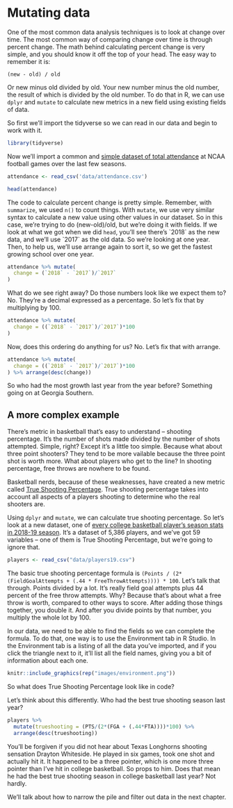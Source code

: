 # Mutating data

One of the most common data analysis techniques is to look at change over time. The most common way of comparing change over time is through percent change. The math behind calculating percent change is very simple, and you should know it off the top of your head. The easy way to remember it is:

`(new - old) / old` 

Or new minus old divided by old. Your new number minus the old number, the result of which is divided by the old number. To do that in R, we can use `dplyr` and `mutate` to calculate new metrics in a new field using existing fields of data. 

So first we'll import the tidyverse so we can read in our data and begin to work with it.

```r
library(tidyverse)
```

Now we'll import a common and [simple dataset of total attendance](https://unl.box.com/s/oajabnn5614s22jstgcd9ojxo2njn6jt) at NCAA football games over the last few seasons. 

```r
attendance <- read_csv('data/attendance.csv')

head(attendance)
```
The code to calculate percent change is pretty simple. Remember, with `summarize`, we used `n()` to count things. With `mutate`, we use very similar syntax to calculate a new value using other values in our dataset. So in this case, we're trying to do (new-old)/old, but we're doing it with fields. If we look at what we got when we did `head`, you'll see there's \`2018\` as the new data, and we'll use \`2017\` as the old data. So we're looking at one year. Then, to help us, we'll use arrange again to sort it, so we get the fastest growing school over one year. 

```r
attendance %>% mutate(
  change = (`2018` - `2017`)/`2017`
) 
```
What do we see right away? Do those numbers look like we expect them to? No. They're a decimal expressed as a percentage. So let's fix that by multiplying by 100. 

```r
attendance %>% mutate(
  change = ((`2018` - `2017`)/`2017`)*100
) 
```
Now, does this ordering do anything for us? No. Let's fix that with arrange. 

```r
attendance %>% mutate(
  change = ((`2018` - `2017`)/`2017`)*100
) %>% arrange(desc(change))
```

So who had the most growth last year from the year before? Something going on at Georgia Southern. 

## A more complex example

There's metric in basketball that's easy to understand -- shooting percentage. It's the number of shots made divided by the number of shots attempted. Simple, right? Except it's a little too simple. Because what about three point shooters? They tend to be more vailable because the three point shot is worth more. What about players who get to the line? In shooting percentage, free throws are nowhere to be found. 

Basketball nerds, because of these weaknesses, have created a new metric called [True Shooting Percentage](https://en.wikipedia.org/wiki/True_shooting_percentage). True shooting percentage takes into account all aspects of a players shooting to determine who the real shooters are. 

Using `dplyr` and `mutate`, we can calculate true shooting percentage. So let's look at a new dataset, one of [every college basketball player's season stats in 2018-19 season](https://unl.box.com/s/u99ualyzrrzucunr9edd3m4gvgvorez6). It's a dataset of 5,386 players, and we've got 59 variables -- one of them is True Shooting Percentage, but we're going to ignore that. 

```r
players <- read_csv("data/players19.csv")
```

The basic true shooting percentage formula is `(Points / (2*(FieldGoalAttempts + (.44 * FreeThrowAttempts)))) * 100`. Let's talk that through. Points divided by a lot. It's really field goal attempts plus 44 percent of the free throw attempts. Why? Because that's about what a free throw is worth, compared to other ways to score. After adding those things together, you double it. And after you divide points by that number, you multiply the whole lot by 100. 

In our data, we need to be able to find the fields so we can complete the formula. To do that, one way is to use the Environment tab in R Studio. In the Environment tab is a listing of all the data you've imported, and if you click the triangle next to it, it'll list all the field names, giving you a bit of information about each one. 

```r
knitr::include_graphics(rep("images/environment.png"))
```

So what does True Shooting Percentage look like in code? 

Let's think about this differently. Who had the best true shooting season last year? 

```r
players %>%
  mutate(trueshooting = (PTS/(2*(FGA + (.44*FTA))))*100) %>%
  arrange(desc(trueshooting))
```

You'll be forgiven if you did not hear about Texas Longhorns shooting sensation Drayton Whiteside. He played in six games, took one shot and actually hit it. It happened to be a three pointer, which is one more three pointer than I've hit in college basketball. So props to him. Does that mean he had the best true shooting season in college basketball last year? Not hardly. 

We'll talk about how to narrow the pile and filter out data in the next chapter.